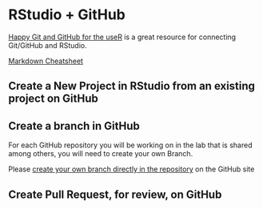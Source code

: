 # RStudio + GitHub

[Happy Git and GitHub for the useR](https://happygitwithr.com/) is a great resource for connecting Git/GitHub and RStudio.

[Markdown Cheatsheet](https://github.com/adam-p/markdown-here/wiki/Markdown-Cheatsheet)

## Create a New Project in RStudio from an existing project on GitHub



## Create a branch in GitHub

For each GitHub repository you will be working on in the lab that is shared among others, you will need to create your own Branch. 

Please [create your own branch directly in the repository](https://docs.github.com/en/pull-requests/collaborating-with-pull-requests/proposing-changes-to-your-work-with-pull-requests/creating-and-deleting-branches-within-your-repository) on the GitHub site

## Create Pull Request, for review, on GitHub